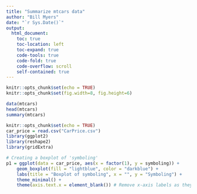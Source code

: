 ```yaml
---
title: "Summarize mtcars data"
author: "Bill Myers"
date: "`r Sys.Date()`"
output:
  html_document:
    toc: true
    toc-location: left
    toc-expand: true
    code-tools: true
    code-fold: true
    code-overflow: scroll
    self-contained: true
---
```



```r
knitr::opts_chunk$set(echo = TRUE)
knitr::opts_chunk$set(fig.width=8, fig.height=6)
```


```r
data(mtcars)
head(mtcars)
summary(mtcars)
```
```r
knitr::opts_chunk$set(echo = TRUE)
car_price = read.csv("CarPrice.csv")
library(ggplot2)
library(reshape2)
library(gridExtra)

# Creating a boxplot of 'symboling'
p1 = ggplot(data = car_price, aes(x = factor(1), y = symboling)) + 
    geom_boxplot(fill = "lightblue", color = "darkblue") +
    labs(title = "Boxplot of symboling", x = "", y = "Symboling") +
    theme_minimal() +
    theme(axis.text.x = element_blank()) # Remove x-axis labels as they are unnecessary
```



